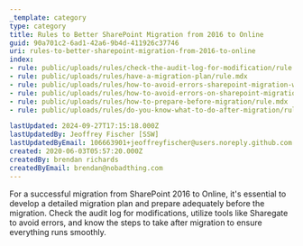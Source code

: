 ```yaml
---
_template: category
type: category
title: Rules to Better SharePoint Migration from 2016 to Online
guid: 90a701c2-6ad1-42a6-9b4d-411926c37746
uri: rules-to-better-sharepoint-migration-from-2016-to-online
index:
- rule: public/uploads/rules/check-the-audit-log-for-modification/rule.mdx
- rule: public/uploads/rules/have-a-migration-plan/rule.mdx
- rule: public/uploads/rules/how-to-avoid-errors-sharepoint-migration-with-sharegate/rule.mdx
- rule: public/uploads/rules/how-to-avoid-errors-on-sharepoint-migration/rule.mdx
- rule: public/uploads/rules/how-to-prepare-before-migration/rule.mdx
- rule: public/uploads/rules/do-you-know-what-to-do-after-migration/rule.mdx

lastUpdated: 2024-09-27T17:15:18.000Z
lastUpdatedBy: Jeoffrey Fischer [SSW]
lastUpdatedByEmail: 106663901+jeoffreyfischer@users.noreply.github.com
created: 2020-06-03T05:57:20.000Z
createdBy: brendan richards
createdByEmail: brendan@nobadthing.com
---
```


For a successful migration from SharePoint 2016 to Online, it's essential to develop a detailed migration plan and prepare adequately before the migration. Check the audit log for modifications, utilize tools like Sharegate to avoid errors, and know the steps to take after migration to ensure everything runs smoothly.
